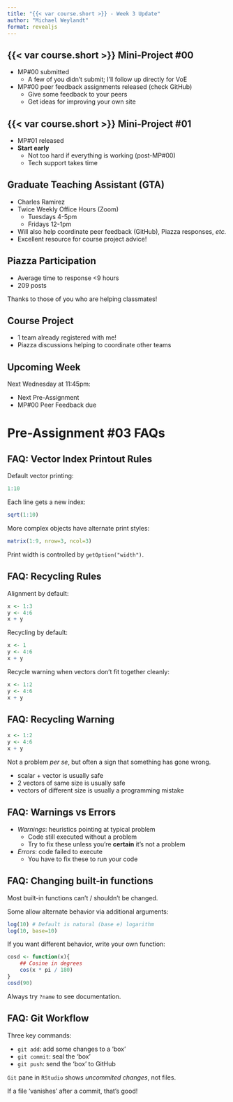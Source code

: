 ```yaml
---
title: "{{< var course.short >}} - Week 3 Update"
author: "Michael Weylandt"
format: revealjs
---
```


## {{< var course.short >}} Mini-Project #00

- MP#00 submitted
  - A few of you didn't submit; I'll follow up directly for VoE

- MP#00 peer feedback assignments released (check GitHub)
  - Give some feedback to your peers
  - Get ideas for improving your own site

## {{< var course.short >}} Mini-Project #01

- MP#01 released
- **Start early**
  - Not too hard if everything is working (post-MP#00)
  - Tech support takes time

## Graduate Teaching Assistant (GTA)

- Charles Ramirez
- Twice Weekly Office Hours (Zoom)
  - Tuesdays 4-5pm
  - Fridays 12-1pm
- Will also help coordinate peer feedback (GitHub), Piazza responses, *etc.*
- Excellent resource for course project advice!

## Piazza Participation

- Average time to response <9 hours
- 209 posts

Thanks to those of you who are helping classmates!

## Course Project

- 1 team already registered with me!
- Piazza discussions helping to coordinate other teams

## Upcoming Week

Next Wednesday at 11:45pm: 

- Next Pre-Assignment
- MP#00 Peer Feedback due

# Pre-Assignment #03 FAQs

## FAQ: Vector Index Printout Rules

Default vector printing: 
```r
1:10
```

Each line gets a new index:
```r
sqrt(1:10)
```

More complex objects have alternate print styles:
```r
matrix(1:9, nrow=3, ncol=3)
```

Print width is controlled by `getOption("width")`.

## FAQ: Recycling Rules

Alignment by default: 
```r
x <- 1:3
y <- 4:6
x + y
```

Recycling by default: 
```r
x <- 1
y <- 4:6
x + y
```

Recycle warning when vectors don't fit together cleanly: 
```r
x <- 1:2
y <- 4:6
x + y
```

## FAQ: Recycling Warning

```r
x <- 1:2
y <- 4:6
x + y
```

Not a problem _per se_, but often a sign that something has gone wrong.

- scalar + vector is usually safe
- 2 vectors of same size is usually safe
- vectors of different size is usually a programming mistake

## FAQ: Warnings vs Errors

- _Warnings_: heuristics pointing at typical problem
  - Code still executed without a problem
  - Try to fix these unless you're **certain** it's not a problem
- _Errors_: code failed to execute
  - You have to fix these to run your code

## FAQ: Changing built-in functions

Most built-in functions can't / shouldn't be changed. 

Some allow alternate behavior via additional arguments:

```r
log(10) # Default is natural (base e) logarithm
log(10, base=10)
```

If you want different behavior, write your own function: 

```r
cosd <- function(x){
    ## Cosine in degrees
    cos(x * pi / 180)
}
cosd(90)
```

Always try `?name` to see documentation.

## FAQ: Git Workflow

Three key commands: 

- `git add`: add some changes to a 'box'
- `git commit`: seal the 'box'
- `git push`: send the 'box' to GitHub

`Git` pane in `RStudio` shows _uncommited changes_, not files. 

If a file 'vanishes' after a commit, that's good!
